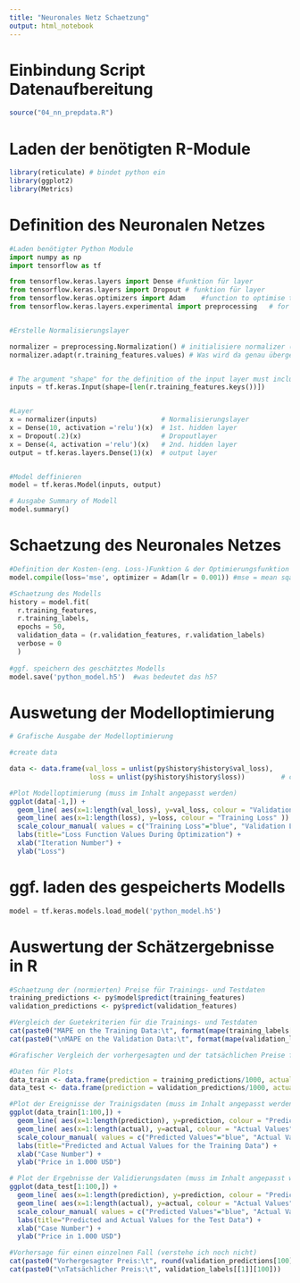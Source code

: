 ```yaml
---
title: "Neuronales Netz Schaetzung"
output: html_notebook
---
```



# Einbindung Script Datenaufbereitung
```r

source("04_nn_prepdata.R")

```

# Laden der benötigten R-Module
```r
library(reticulate) # bindet python ein
library(ggplot2)
library(Metrics)
```

# Definition des Neuronalen Netzes
```python

#Laden benötigter Python Module
import numpy as np
import tensorflow as tf

from tensorflow.keras.layers import Dense #funktion für layer
from tensorflow.keras.layers import Dropout # funktion für layer
from tensorflow.keras.optimizers import Adam    #function to optimise the "weights"
from tensorflow.keras.layers.experimental import preprocessing   # for what?


#Erstelle Normalisierungslayer

normalizer = preprocessing.Normalization() # initialisiere normalizer (objekt Normalizatuion)
normalizer.adapt(r.training_features.values) # Was wird da genau übergeben?


# The argument "shape" for the definition of the input layer must include the number of variables (features) used for the model. To automatically calculate this number, we use the "r.training_features.keys()", which returns the list of variable names of the dataframe "training_features". Further, the function len() returns the length of this list of variable names (i.e. the number of variables in the input).
inputs = tf.keras.Input(shape=[len(r.training_features.keys())])


#Layer
x = normalizer(inputs)                # Normalisierungslayer
x = Dense(10, activation ='relu')(x)  # 1st. hidden layer
x = Dropout(.2)(x)                    # Dropoutlayer
x = Dense(4, activation ='relu')(x)   # 2nd. hidden layer
output = tf.keras.layers.Dense(1)(x)  # output layer


#Model deffinieren
model = tf.keras.Model(inputs, output)

# Ausgabe Summary of Modell
model.summary()
```

# Schaetzung des Neuronales Netzes
```python

#Definition der Kosten-(eng. Loss-)Funktion & der Optimierungsfunktion mit Hyperparametern
model.compile(loss='mse', optimizer = Adam(lr = 0.001)) #mse = mean sqared error ; lr = learningrate

#Schaetzung des Modells
history = model.fit(
  r.training_features,
  r.training_labels,
  epochs = 50, 
  validation_data = (r.validation_features, r.validation_labels)
  verbose = 0
  )
  
#ggf. speichern des geschätztes Modells
model.save('python_model.h5')  #was bedeutet das h5?
```

# Auswetung der Modelloptimierung
```r
# Grafische Ausgabe der Modelloptimierung

#create data

data <- data.frame(val_loss = unlist(py$history$history$val_loss),
                    loss = unlist(py$history$history$loss))         # checken wie genau der Dataframe aussieht

#Plot Modelloptimierung (muss im Inhalt angepasst werden)
ggplot(data[-1,]) +
  geom_line( aes(x=1:length(val_loss), y=val_loss, colour = "Validation Loss" )) +
  geom_line( aes(x=1:length(loss), y=loss, colour = "Training Loss" )) +
  scale_colour_manual( values = c("Training Loss"="blue", "Validation Loss"="red") ) +
  labs(title="Loss Function Values During Optimization") +
  xlab("Iteration Number") +
  ylab("Loss") 
```

# ggf. laden des gespeicherts Modells
```python
model = tf.keras.models.load_model('python_model.h5')
```

# Auswertung der Schätzergebnisse in R
```r
#Schaetzung der (normierten) Preise für Trainings- und Testdaten
training_predictions <- py$model$predict(training_features)
validation_predictions <- py$predict(validation_features)

#Vergleich der Guetekriterien für die Trainings- und Testdaten
cat(paste0("MAPE on the Training Data:\t", format(mape(training_labels[[1]], training_predictions)*100, digits=3, nsmall=2)))
cat(paste0("\nMAPE on the Validation Data:\t", format(mape(validation_labels[[1]], validation_predictions)*100, digits=3, nsmall=2)))
```

```r
#Grafischer Vergleich der vorhergesagten und der tatsächlichen Preise für die Trainings- und Testdaten

#Daten für Plots
data_train <- data.frame(prediction = training_predictions/1000, actual = training_labels[[1]]/1000)
data_test <- data.frame(prediction = validation_predictions/1000, actual = validation_labels[[1]]/1000)

#Plot der Ereignisse der Trainigsdaten (muss im Inhalt angepasst werden)
ggplot(data_train[1:100,]) +
  geom_line( aes(x=1:length(prediction), y=prediction, colour = "Predicted Values" )) +
  geom_line( aes(x=1:length(actual), y=actual, colour = "Actual Values" )) +
  scale_colour_manual( values = c("Predicted Values"="blue", "Actual Values"="red") ) +
  labs(title="Predicted and Actual Values for the Training Data") +
  xlab("Case Number") +
  ylab("Price in 1.000 USD")

# Plot der Ergebnisse der Validierungsdaten (muss im Inhalt angepasst werden)
ggplot(data_test[1:100,]) +
  geom_line( aes(x=1:length(prediction), y=prediction, colour = "Predicted Values" )) +
  geom_line( aes(x=1:length(actual), y=actual, colour = "Actual Values" )) +
  scale_colour_manual( values = c("Predicted Values"="blue", "Actual Values"="red") ) +
  labs(title="Predicted and Actual Values for the Test Data") +
  xlab("Case Number") +
  ylab("Price in 1.000 USD") 

```
```r
#Vorhersage für einen einzelnen Fall (verstehe ich noch nicht)
cat(paste0("Vorhergesagter Preis:\t", round(validation_predictions[100])))
cat(paste0("\nTatsächlicher Preis:\t", validation_labels[[1]][100]))
```

